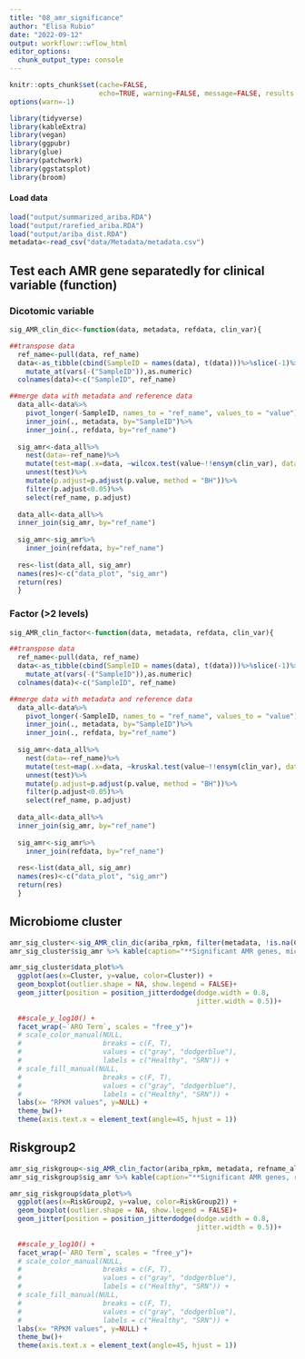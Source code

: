 ```yaml
---
title: "08_amr_significance"
author: "Elisa Rubio"
date: "2022-09-12"
output: workflowr::wflow_html
editor_options:
  chunk_output_type: console
---
```



```r
knitr::opts_chunk$set(cache=FALSE,
                      echo=TRUE, warning=FALSE, message=FALSE, results ='markup')
options(warn=-1)
```

```r
library(tidyverse)
library(kableExtra)
library(vegan)
library(ggpubr)
library(glue)
library(patchwork)
library(ggstatsplot)
library(broom)
```

#### Load data

```r
load("output/summarized_ariba.RDA")
load("output/rarefied_ariba.RDA")
load("output/ariba_dist.RDA")
metadata<-read_csv("data/Metadata/metadata.csv")
```

## Test each AMR gene separatedly for clinical variable (function)

### Dicotomic variable

```r
sig_AMR_clin_dic<-function(data, metadata, refdata, clin_var){

##transpose data
  ref_name<-pull(data, ref_name)
  data<-as_tibble(cbind(SampleID = names(data), t(data)))%>%slice(-1)%>%
    mutate_at(vars(-("SampleID")),as.numeric)
  colnames(data)<-c("SampleID", ref_name)

##merge data with metadata and reference data    
  data_all<-data%>%
    pivot_longer(-SampleID, names_to = "ref_name", values_to = "value")%>%
    inner_join(., metadata, by="SampleID")%>%
    inner_join(., refdata, by="ref_name")
  
  sig_amr<-data_all%>%
    nest(data=-ref_name)%>%
    mutate(test=map(.x=data, ~wilcox.test(value~!!ensym(clin_var), data=.x)%>%tidy))%>%
    unnest(test)%>%
    mutate(p.adjust=p.adjust(p.value, method = "BH"))%>%
    filter(p.adjust<0.05)%>%
    select(ref_name, p.adjust)
  
  data_all<-data_all%>%
  inner_join(sig_amr, by="ref_name")
  
  sig_amr<-sig_amr%>%
    inner_join(refdata, by="ref_name")
  
  res<-list(data_all, sig_amr)
  names(res)<-c("data_plot", "sig_amr")
  return(res)
  }
```

### Factor (>2 levels)

```r
sig_AMR_clin_factor<-function(data, metadata, refdata, clin_var){

##transpose data
  ref_name<-pull(data, ref_name)
  data<-as_tibble(cbind(SampleID = names(data), t(data)))%>%slice(-1)%>%
    mutate_at(vars(-("SampleID")),as.numeric)
  colnames(data)<-c("SampleID", ref_name)

##merge data with metadata and reference data    
  data_all<-data%>%
    pivot_longer(-SampleID, names_to = "ref_name", values_to = "value")%>%
    inner_join(., metadata, by="SampleID")%>%
    inner_join(., refdata, by="ref_name")
  
  sig_amr<-data_all%>%
    nest(data=-ref_name)%>%
    mutate(test=map(.x=data, ~kruskal.test(value~!!ensym(clin_var), data=.x)%>%tidy))%>%
    unnest(test)%>%
    mutate(p.adjust=p.adjust(p.value, method = "BH"))%>%
    filter(p.adjust<0.05)%>%
    select(ref_name, p.adjust)
  
  data_all<-data_all%>%
  inner_join(sig_amr, by="ref_name")
  
  sig_amr<-sig_amr%>%
    inner_join(refdata, by="ref_name")
  
  res<-list(data_all, sig_amr)
  names(res)<-c("data_plot", "sig_amr")
  return(res)
  }
```

## Microbiome cluster

```r
amr_sig_cluster<-sig_AMR_clin_dic(ariba_rpkm, filter(metadata, !is.na(Cluster)), refname_all_ariba, Cluster)
amr_sig_cluster$sig_amr %>% kable(caption="**Significant AMR genes, microbiome cluster (Ariba RPKM**")%>%kable_paper("striped")%>%scroll_box(width = "100%", height = "500px")
```


```r
amr_sig_cluster$data_plot%>%
  ggplot(aes(x=Cluster, y=value, color=Cluster)) +
  geom_boxplot(outlier.shape = NA, show.legend = FALSE)+
  geom_jitter(position = position_jitterdodge(dodge.width = 0.8,
                                              jitter.width = 0.5))+
  
  ##scale_y_log10() +
  facet_wrap(~`ARO Term`, scales = "free_y")+
  # scale_color_manual(NULL,
  #                    breaks = c(F, T),
  #                    values = c("gray", "dodgerblue"),
  #                    labels = c("Healthy", "SRN")) +
  # scale_fill_manual(NULL,
  #                    breaks = c(F, T),
  #                    values = c("gray", "dodgerblue"),
  #                    labels = c("Healthy", "SRN")) +
  labs(x= "RPKM values", y=NULL) +
  theme_bw()+
  theme(axis.text.x = element_text(angle=45, hjust = 1))

```


## Riskgroup2

```r
amr_sig_riskgroup<-sig_AMR_clin_factor(ariba_rpkm, metadata, refname_all_ariba, RiskGroup2)
amr_sig_riskgroup$sig_amr %>% kable(caption="**Significant AMR genes, riskgroup2 (Ariba RPKM**")%>%kable_paper("striped")%>%scroll_box(width = "100%", height = "500px")
```

```r
amr_sig_riskgroup$data_plot%>%
  ggplot(aes(x=RiskGroup2, y=value, color=RiskGroup2)) +
  geom_boxplot(outlier.shape = NA, show.legend = FALSE)+
  geom_jitter(position = position_jitterdodge(dodge.width = 0.8,
                                              jitter.width = 0.5))+
  
  ##scale_y_log10() +
  facet_wrap(~`ARO Term`, scales = "free_y")+
  # scale_color_manual(NULL,
  #                    breaks = c(F, T),
  #                    values = c("gray", "dodgerblue"),
  #                    labels = c("Healthy", "SRN")) +
  # scale_fill_manual(NULL,
  #                    breaks = c(F, T),
  #                    values = c("gray", "dodgerblue"),
  #                    labels = c("Healthy", "SRN")) +
  labs(x= "RPKM values", y=NULL) +
  theme_bw()+
  theme(axis.text.x = element_text(angle=45, hjust = 1))
```

